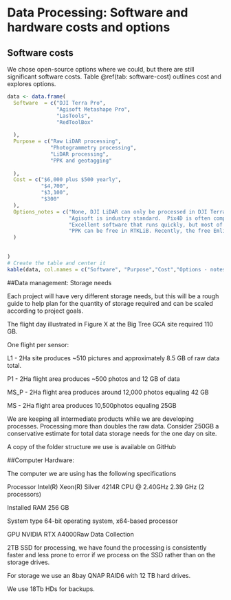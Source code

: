# Data Processing: Software and hardware costs and options

## Software costs
We chose open-source options where we could, but there are still significant software costs. Table \@ref(tab: software-cost) outlines cost and explores options.

```r
data <- data.frame(
  Software  = c("DJI Terra Pro",
                "Agisoft Metashape Pro",
                "LasTools",
                "RedToolBox"
                 
  ),
  Purpose = c("Raw LiDAR processing",
              "Photogrammetry processing",
              "LiDAR processing",
              "PPK and geotagging"
              
  ),
  Cost = c("$6,000 plus $500 yearly",
           "$4,700",
           "$3,100",
           "$300"
  ),
  Options_notes = c("None, DJI LiDAR can only be processed in DJI Terra, and the yearly updates have included significant improvements",
                    "Agisoft is industry standard.  Pix4D is often compared, but more for online processing.  Open Drone map (ODM) is a free open-source alternative, but has not been tested by this team.",
                    "Excellent software that runs quickly, but most of the functions we used can be written in R.",
                    "PPK can be free in RTKLiB. Recently, the free Emlid Studio V1.8 update can PPK and geotag"
  )
  
  
)
# Create the table and center it
kable(data, col.names = c("Software", "Purpose","Cost","Options - notes"),caption = 'Purpose, cost, and notes on software that we have used for this project.')

```


##Data management: Storage needs 

Each project will have very different storage needs, but this will be a rough guide to help plan for the quantity of storage required and can be scaled according to project goals. 

The flight day illustrated in Figure X at the Big Tree GCA site required 110 GB. 

 

One flight per sensor: 

L1 - 2Ha site produces ~510 pictures and approximately 8.5 GB of raw data total. 

P1 - 2Ha flight area produces ~500 photos and 12 GB of data 

MS_P - 2Ha flight area produces around 12,000 photos equaling 42 GB 

MS - 2Ha flight area produces 10,500photos equaling 25GB  

We are keeping all intermediate products while we are developing processes.  Processing more than doubles the raw data.  Consider 250GB a conservative estimate for total data storage needs for the one day on site.   

A copy of the folder structure we use is available on GitHub 

##Computer Hardware: 

The computer we are using has the following specifications 

Processor	Intel(R) Xeon(R) Silver 4214R CPU @ 2.40GHz   2.39 GHz  (2 processors) 

Installed RAM	256 GB  

System type	64-bit operating system, x64-based processor 

GPU		NVIDIA RTX A4000Raw Data Collection 

2TB SSD for processing, we have found the processing is consistently faster and less prone to error if we process on the SSD rather than on the storage drives. 


For storage we use an 8bay QNAP RAID6 with 12 TB hard drives.  

We use 18Tb HDs for backups. 